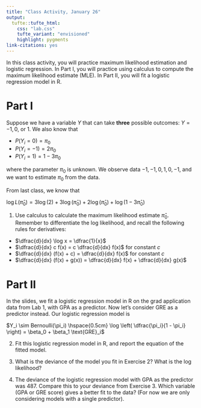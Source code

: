 ```yaml
---
title: "Class Activity, January 26"
output: 
  tufte::tufte_html:
    css: "lab.css"
    tufte_variant: "envisioned"
    highlight: pygments
link-citations: yes
---
```


In this class activity, you will practice maximum likelihood estimation and logistic regression. In Part I, you will practice using calculus to compute the maximum likelihood estimate (MLE). In Part II, you will fit a logistic regression model in R.

# Part I

Suppose we have a variable $Y$ that can take **three** possible outcomes: $Y = -1, 0$, or $1$. We also know that

* $P(Y_i = 0) = \pi_0$
* $P(Y_i = -1) = 2 \pi_0$
* $P(Y_i = 1) = 1 - 3 \pi_0$

where the parameter $\pi_0$ is unknown. We observe data $-1, -1, 0, 1, 0, -1$, and we want to estimate $\pi_0$ from the data.

From last class, we know that 

$\log L(\widehat{\pi}_0) = 3 \log(2) + 3 \log(\widehat{\pi}_0) + 2 \log( \widehat{\pi}_0) + \log(1 - 3 \widehat{\pi}_0)$

1. Use calculus to calculate the maximum likelihood estimate $\widehat{\pi}_0$. Remember to differentiate the log likelihood, and recall the following rules for derivatives:

* $\dfrac{d}{dx} \log x = \dfrac{1}{x}$
* $\dfrac{d}{dx} c f(x) = c \dfrac{d}{dx} f(x)$ for constant $c$
* $\dfrac{d}{dx} (f(x) + c) = \dfrac{d}{dx} f(x)$ for constant $c$
* $\dfrac{d}{dx} (f(x) + g(x)) = \dfrac{d}{dx} f(x) + \dfrac{d}{dx} g(x)$


# Part II

In the slides, we fit a logistic regression model in R on the grad application data from Lab 1, with GPA as a predictor. Now let's consider GRE as a predictor instead. Our logistic regression model is

$Y_i \sim Bernoulli(\pi_i) \hspace{0.5cm} \log \left( \dfrac{\pi_i}{1 - \pi_i} \right) = \beta_0 + \beta_1 \text{GRE}_i$

2. Fit this logistic regression model in R, and report the equation of the fitted model.

3. What is the deviance of the model you fit in Exercise 2? What is the log likelihood?

4. The deviance of the logistic regression model with GPA as the predictor was 487. Compare this to your deviance from Exercise 3. Which variable (GPA or GRE score) gives a better fit to the data? (For now we are only considering models with a single predictor).